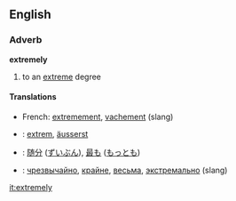 ==English==

===Adverb===
'''extremely'''
# to an [[extreme]] degree

====Translations====
*French: [[extremement]], [[vachement]] (slang)
*{{de}}: [[extrem]], [[äusserst]]
*{{ja}}: [[随分]] ([[ずいぶん]]), [[最も]] ([[もっとも]])
*{{ru}}: [[чрезвычайно]], [[крайне]], [[весьма]], [[экстремально]] (slang)


[[it:extremely]]